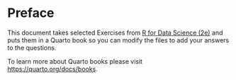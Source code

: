 # Preface {.unnumbered}

This document takes selected Exercises from [R for Data Science (2e)](https://r4ds.hadley.nz/) and puts them in a Quarto book so you can modify the files to add your answers to the questions.

To learn more about Quarto books please visit <https://quarto.org/docs/books>.